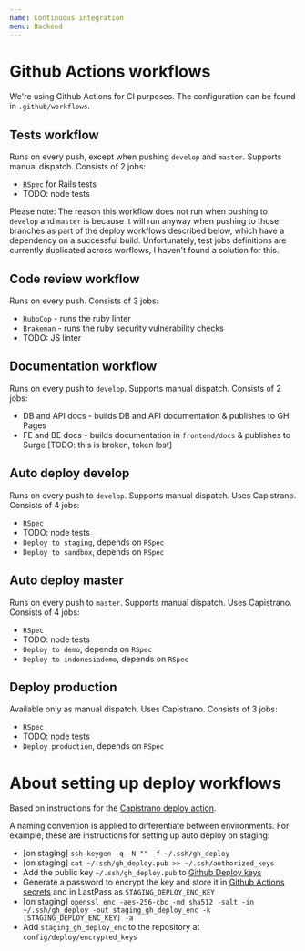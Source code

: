 ```yaml
---
name: Continuous integration
menu: Backend
---
```


# Github Actions workflows

We're using Github Actions for CI purposes. The configuration can be found in `.github/workflows`.

## Tests workflow

Runs on every push, except when pushing `develop` and `master`. Supports manual dispatch. Consists of 2 jobs:
- `RSpec` for Rails tests
- TODO: node tests

Please note: The reason this workflow does not run when pushing to `develop` and `master` is because it will run anyway when pushing to those branches as part of the deploy workflows described below, which have a dependency on a successful build. Unfortunately, test jobs definitions are currently duplicated across worflows, I haven't found a solution for this.

## Code review workflow

Runs on every push. Consists of 3 jobs:
- `RuboCop` - runs the ruby linter
- `Brakeman` - runs the ruby security vulnerability checks
- TODO: JS linter

## Documentation workflow

Runs on every push to `develop`. Supports manual dispatch. Consists of 2 jobs:
- DB and API docs - builds DB and API documentation & publishes to GH Pages
- FE and BE docs - builds documentation in `frontend/docs` & publishes to Surge [TODO: this is broken, token lost]

## Auto deploy develop
Runs on every push to `develop`. Supports manual dispatch. Uses Capistrano. Consists of 4 jobs:
- `RSpec`
- TODO: node tests
- `Deploy to staging`, depends on `RSpec`
- `Deploy to sandbox`, depends on `RSpec`

## Auto deploy master
Runs on every push to `master`. Supports manual dispatch. Uses Capistrano. Consists of 4 jobs:
- `RSpec`
- TODO: node tests
- `Deploy to demo`, depends on `RSpec`
- `Deploy to indonesiademo`, depends on `RSpec`

## Deploy production
Available only as manual dispatch. Uses Capistrano. Consists of 3 jobs:
- `RSpec`
- TODO: node tests
- `Deploy production`, depends on `RSpec`

# About setting up deploy workflows

Based on instructions for the [Capistrano deploy action](https://github.com/marketplace/actions/capistrano-deploy).

A naming convention is applied to differentiate between environments. For example, these are instructions for setting up auto deploy on staging:

- [on staging] `ssh-keygen -q -N "" -f ~/.ssh/gh_deploy`
- [on staging] `cat ~/.ssh/gh_deploy.pub >> ~/.ssh/authorized_keys`
- Add the public key `~/.ssh/gh_deploy.pub` to [Github Deploy keys](https://github.com/Vizzuality/trase/settings/keys)
- Generate a password to encrypt the key and store it in [Github Actions secrets](https://github.com/Vizzuality/trase/settings/secrets/actions) and in LastPass as `STAGING_DEPLOY_ENC_KEY`
- [on staging] `openssl enc -aes-256-cbc -md sha512 -salt -in ~/.ssh/gh_deploy -out staging_gh_deploy_enc -k [STAGING_DEPLOY_ENC_KEY] -a`
- Add `staging_gh_deploy_enc` to the repository at `config/deploy/encrypted_keys`

